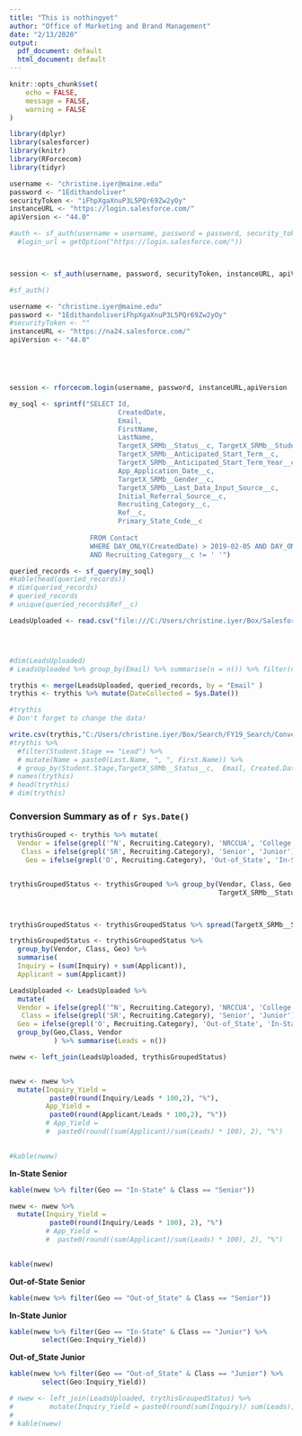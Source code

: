 ```yaml
---
title: "This is nothingyet"
author: "Office of Marketing and Brand Management"
date: "2/13/2020"
output:
  pdf_document: default
  html_document: default
---
```



```r
knitr::opts_chunk$set(
	echo = FALSE,
	message = FALSE,
	warning = FALSE
)
```

```r
library(dplyr)
library(salesforcer)
library(knitr)
library(RForcecom)
library(tidyr)
```

```r
username <- "christine.iyer@maine.edu"
password <- "1Edithandoliver"
securityToken <- "iFhpXgaXnuP3L5PQr69Zw2yOy"
instanceURL <- "https://login.salesforce.com/"
apiVersion <- "44.0"

#auth <- sf_auth(username = username, password = password, security_token = securityToken,
  #login_url = getOption("https://login.salesforce.com/"))



session <- sf_auth(username, password, securityToken, instanceURL, apiVersion)
```

```r
#sf_auth()
```

```r

username <- "christine.iyer@maine.edu"
password <- "1EdithandoliveriFhpXgaXnuP3L5PQr69Zw2yOy"
#securityToken <- ""
instanceURL <- "https://na24.salesforce.com/"
apiVersion <- "44.0"





session <- rforcecom.login(username, password, instanceURL,apiVersion  ) 
```



```r
my_soql <- sprintf("SELECT Id,
                           CreatedDate,
                           Email, 
                           FirstName, 
                           LastName,
                           TargetX_SRMb__Status__c, TargetX_SRMb__Student_Type__c,
                           TargetX_SRMb__Anticipated_Start_Term__c,
                           TargetX_SRMb__Anticipated_Start_Term_Year__c, 
                           App_Application_Date__c,  
                           TargetX_SRMb__Gender__c,  
                           TargetX_SRMb__Last_Data_Input_Source__c,                                                                Initial_Source_Date__c, 
                           Initial_Referral_Source__c, 
                           Recruiting_Category__c,
                           Ref__c, 
                           Primary_State_Code__c
                           
                    FROM Contact 
                    WHERE DAY_ONLY(CreatedDate) > 2019-02-05 AND DAY_ONLY(CreatedDate) < 2019-02-07 AND TargetX_SRMb__Status__c != 'Lead' 
                    AND Recruiting_Category__c != ' '")

queried_records <- sf_query(my_soql)
#kable(head(queried_records))
# dim(queried_records)
# queried_records
# unique(queried_records$Ref__c)
```




```r
LeadsUploaded <- read.csv("file:///C:/Users/christine.iyer/Box/Salesforce/Winter 2019/Conversions Winter 2019/Funnel_2-8-19.csv", header = T, stringsAsFactors = F)





```


```r

#dim(LeadsUploaded)
# LeadsUploaded %>% group_by(Email) %>% summarise(n = n()) %>% filter(n>1)

trythis <- merge(LeadsUploaded, queried_records, by = "Email" )
trythis <- trythis %>% mutate(DateCollected = Sys.Date())

#trythis
# Don't forget to change the data!

write.csv(trythis,"C:/Users/christine.iyer/Box/Search/FY19_Search/Conversion_02-13-20.csv", row.names = F)
#trythis %>% 
  #filter(Student.Stage == "Lead") %>% 
  # mutate(Name = paste0(Last.Name, ", ", First.Name)) %>% 
  # group_by(Student.Stage,TargetX_SRMb__Status__c,  Email, Created.Date, Ref__c, Recruiting_Category__c,Recruiting.Category) %>% summarise(n = n())
# names(trythis)
# head(trythis)
# dim(trythis)
```

### Conversion Summary as of `r Sys.Date()`

```r


trythisGrouped <- trythis %>% mutate(
  Vendor = ifelse(grepl('^N', Recruiting.Category), 'NRCCUA', 'College Board'),
   Class = ifelse(grepl('SR', Recruiting.Category), 'Senior', 'Junior') ,
    Geo = ifelse(grepl('O', Recruiting.Category), 'Out-of_State', 'In-State'))


trythisGroupedStatus <- trythisGrouped %>% group_by(Vendor, Class, Geo,
                                                    TargetX_SRMb__Status__c) %>% summarise(n = n())



trythisGroupedStatus <- trythisGroupedStatus %>% spread(TargetX_SRMb__Status__c, n) %>% mutate_at(4:5, ~replace(., is.na(.), 0))

trythisGroupedStatus <- trythisGroupedStatus %>%
  group_by(Vendor, Class, Geo) %>% 
  summarise(
  Inquiry = (sum(Inquiry) + sum(Applicant)), 
  Applicant = sum(Applicant))

```

```r
LeadsUploaded <- LeadsUploaded %>% 
  mutate(
  Vendor = ifelse(grepl('^N', Recruiting.Category), 'NRCCUA', 'College Board'),
   Class = ifelse(grepl('SR', Recruiting.Category), 'Senior', 'Junior'),
  Geo = ifelse(grepl('O', Recruiting.Category), 'Out-of_State', 'In-State')) %>% 
  group_by(Geo,Class, Vendor
           ) %>% summarise(Leads = n())

```

```r
nwew <- left_join(LeadsUploaded, trythisGroupedStatus)



```


```r
nwew <- nwew %>% 
  mutate(Inquiry_Yield = 
          paste0(round(Inquiry/Leads * 100,2), "%"),
         App_Yield = 
          paste0(round(Applicant/Leads * 100,2), "%")) 
         # App_Yield = 
         #  paste0(round((sum(Applicant)/sum(Leads) * 100), 2), "%")
         

#kable(nwew)
```


**In-State Senior**

```r
kable(nwew %>% filter(Geo == "In-State" & Class == "Senior"))
```

```r
nwew <- nwew %>% 
  mutate(Inquiry_Yield = 
          paste0(round(Inquiry/Leads * 100), 2), "%") 
         # App_Yield = 
         #  paste0(round((sum(Applicant)/sum(Leads) * 100), 2), "%")
         

kable(nwew)
```

**Out-of-State Senior **

```r
kable(nwew %>% filter(Geo == "Out-of_State" & Class == "Senior"))
```

**In-State Junior**

```r
kable(nwew %>% filter(Geo == "In-State" & Class == "Junior") %>% 
        select(Geo:Inquiry_Yield))
```

**Out-of_State Junior**

```r
kable(nwew %>% filter(Geo == "Out-of_State" & Class == "Junior") %>% 
        select(Geo:Inquiry_Yield))
```

```r
# nwew <- left_join(LeadsUploaded, trythisGroupedStatus) %>% 
#         mutate(Inquiry_Yield = paste0(round(sum(Inquiry)/ sum(Leads),4) *100, "%"))
# 
# kable(nwew)
```

